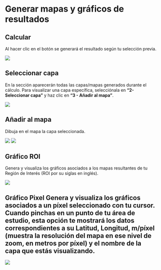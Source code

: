 # Generar mapas y gráficos de resultados {#mapas-graficos}

## **Calcular** 

Al hacer clic en el botón se generará el resultado según tu selección previa.

![](assets/message_es.png)

## **Seleccionar capa**

En la sección aparecerán todas las capas/mapas generados durante el cálculo. Para visualizar una capa específica, selecciónala en **"2- Seleccionar capa"** y haz clic en **"3 \- Añadir al mapa”**.

![](assets/layers_es.png)

## **Añadir al mapa** 

Dibuja en el mapa la capa seleccionada.

![](assets/layers_es2.png)
![](assets/leyenda_es.png)

## **Gráfico ROI** 

Genera y visualiza los gráficos asociados a los mapas resultantes de tu Región de Interés (ROI por su siglas en inglés).

![](assets/graphs_es.png)


## **Gráfico Pixel** Genera y visualiza los gráficos asociados a un píxel seleccionado con tu cursor. Cuando pinchas en un punto de tu área de estudio, esta opción te mostrará los datos correspondientes a su Latitud, Longitud, m/píxel (muestra la resolución del mapa en ese nivel de zoom, en metros por píxel) y el nombre de la capa que estás visualizando.

![](assets/chart_pixel_es.png)


